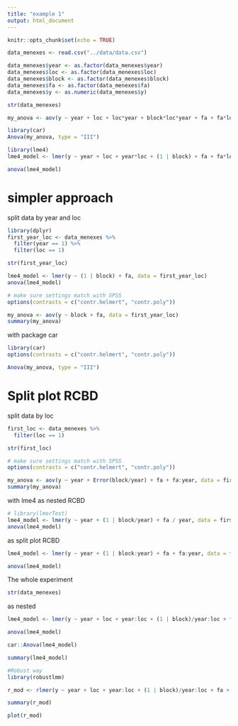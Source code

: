 ```yaml
---
title: "example 1"
output: html_document
---
```


```r
knitr::opts_chunk$set(echo = TRUE)
```

```r
data_menexes <- read.csv("../data/data.csv")

data_menexes$year <- as.factor(data_menexes$year)
data_menexes$loc <- as.factor(data_menexes$loc)
data_menexes$block <- as.factor(data_menexes$block)
data_menexes$fa <- as.factor(data_menexes$fa)
data_menexes$y <- as.numeric(data_menexes$y)

str(data_menexes)
```

```r
my_anova <- aov(y ~ year + loc + loc*year + block*loc*year + fa + fa*loc+ fa*year + fa*loc*year, data = data_menexes)
```

```r
library(car)
Anova(my_anova, type = "III")
```

```r
library(lme4)
lme4_model <- lmer(y ~ year + loc + year*loc + (1 | block) + fa + fa*loc + fa*year + fa*loc*year, data = data_menexes)
```

```r
anova(lme4_model)
```

# simpler approach

split data by year and loc
```r
library(dplyr)
first_year_loc <- data_menexes %>% 
  filter(year == 1) %>% 
  filter(loc == 1)

str(first_year_loc)
```

```r
lme4_model <- lmer(y ~ (1 | block) + fa, data = first_year_loc)
anova(lme4_model)
```


```r
# make sure settings match with SPSS
options(contrasts = c("contr.helmert", "contr.poly"))

my_anova <- aov(y ~ block + fa, data = first_year_loc)
summary(my_anova)
```
with package car
```r
library(car)
options(contrasts = c("contr.helmert", "contr.poly"))

Anova(my_anova, type = "III")
```

# Split plot RCBD
split data by loc
```r
first_loc <- data_menexes %>% 
  filter(loc == 1)

str(first_loc)
```

```r
# make sure settings match with SPSS
options(contrasts = c("contr.helmert", "contr.poly"))

my_anova <- aov(y ~ year + Error(block/year) + fa + fa:year, data = first_loc)
summary(my_anova)
```

with lme4
as nested RCBD
```r
# library(lmerTest)
lme4_model <- lmer(y ~ year + (1 | block/year) + fa / year, data = first_loc)
anova(lme4_model)
```

as split plot RCBD
```r
lme4_model <- lmer(y ~ year + (1 | block:year) + fa + fa:year, data = first_loc)

anova(lme4_model)
```

The whole experiment
```r
str(data_menexes)
```

as nested
```r
lme4_model <- lmer(y ~ year + loc + year:loc + (1 | block)/year:loc + fa + fa/year + fa/loc + fa/year:loc, data = data_menexes, REML = TRUE)

anova(lme4_model)

car::Anova(lme4_model)
```

```r
summary(lme4_model)
```

```r
#Robust way
library(robustlmm)

r_mod <- rlmer(y ~ year + loc + year:loc + (1 | block)/year:loc + fa + fa/year + fa/loc + fa/year:loc, data = data_menexes)

summary(r_mod)
```



```r
plot(r_mod)
```

